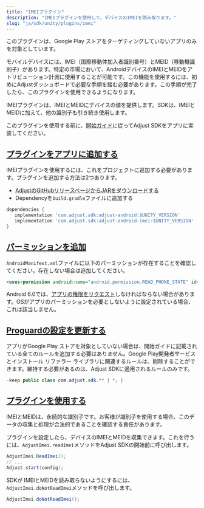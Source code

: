 ```yaml
---
title: "IMEIプラグイン"
description: "IMEIプラグインを使用して、デバイスのIMEIを読み取ります。"
slug: "ja/sdk/unity/plugins/imei"
---
```


<Callout type="important">

このプラグインは、Google Play ストアをターゲティングしていないアプリのみを対象としています。

</Callout>

モバイルデバイスには、IMEI（国際移動体加入者識別番号）とMEID（移動機識別子）があります。特定の市場において、AndroidデバイスのIMEIとMEIDをアトリビューション計測に使用することが可能です。この機能を使用するには、初めにAdjustダッシュボードで必要な手順を踏む必要があります。この手順が完了したら、このプラグインを使用できるようになります。

IMEIプラグインは、IMEIとMEIDにデバイスの値を提供します。SDKは、IMEIとMEIDに加えて、他の識別子も引き続き使用します。

このプラグインを使用する前に、[開始ガイド](/en/sdk/unity)に従ってAdjust SDKをアプリに実装してください。

## [プラグインをアプリに追加する](add-the-plugin-to-your-app)

IMEIプラグインを使用するには、これをプロジェクトに追加する必要があります。プラグインを追加する方法は2つあります。

-  [AdjustのGitHubリリースページからJARをダウンロードする](https://github.com/adjust/android_sdk/releases)
-  Dependencyを`build.gradle`ファイルに追加する

<CodeBlock title="build.gradle">

```groovy
dependencies {
   implementation 'com.adjust.sdk:adjust-android:$UNITY_VERSION'
   implementation 'com.adjust.sdk:adjust-android-imei:$UNITY_VERSION'
}

```

</CodeBlock>

## [パーミッションを追加](add-permissions)

`AndroidManifest.xml`ファイルに以下のパーミッションが存在することを確認してください。存在しない場合は追加してください。

<CodeBlock title="AndroidManifest.xml">

```xml
<uses-permission android:name="android.permission.READ_PHONE_STATE" id="sl-md0000000" />
```

</CodeBlock>
<Callout type="note">

Android 6\.0では、[アプリの権限をリクエスト](https://developer.android.com/training/permissions/requesting)しなければならない場合があります。OSがアプリのパーミッションを必要としないように設定されている場合、これは該当しません。

</Callout>

## [Proguardの設定を更新する](update-proguard-settings)

アプリがGoogle Play ストアを対象としていない場合は、開始ガイドに記載されている全てのルールを追加する必要はありません。Google Play開発者サービスとインストール リファラー ライブラリに関連するルールは、削除することができます。維持する必要があるのは、Adjust SDKに適用されるルールのみです。

<CodeBlock title="Proguard.pro">

```java
-keep public class com.adjust.sdk.** { *; }
```

</CodeBlock>

## [プラグインを使用する](use-the-plugin)

<Callout type="important">

IMEIとMEIDは、永続的な識別子です。お客様が識別子を使用する場合、このデータの収集と処理が合法的であることを確認する責任があります。

</Callout>

プラグインを設定したら、デバイスのIMEIとMEIDを収集できます。これを行うには、`AdjustImei.readImei`メソッドをAdjust SDKの開始前に呼び出します。

```cs
AdjustImei.ReadImei();
// ...
Adjust.start(config);
```

SDKが IMEIとMEIDを読み取らないようにするには、`AdjustImei.doNotReadImei`メソッドを呼び出します。

```cs
AdjustImei.doNotReadImei();
```
